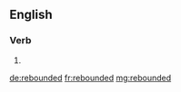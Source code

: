 ==English==

===Verb===
{{head|en|verb form}}

# {{en-past of|rebound}}

[[de:rebounded]]
[[fr:rebounded]]
[[mg:rebounded]]